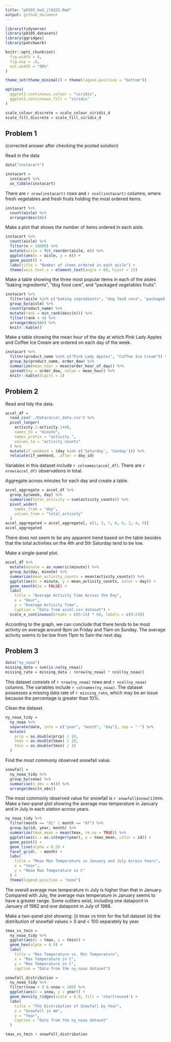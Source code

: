 ```yaml
---
title: "p8105_hw3_jl6321.Rmd"
output: github_document
---
```


```r
library(tidyverse)
library(p8105.datasets)
library(ggridges)
library(patchwork)

knitr::opts_chunk$set(
  fig.width = 6,
  fig.asp = .6,
  out.width = "90%"
)

theme_set(theme_minimal() + theme(legend.position = "bottom"))

options(
  ggplot2.continuous.colour = "viridis",
  ggplot2.continuous.fill = "viridis"
)

scale_colour_discrete = scale_colour_viridis_d
scale_fill_discrete = scale_fill_viridis_d
```

## Problem 1 

(corrected answer after checking the posted solution)

Read in the data

```r
data("instacart")

instacart = 
  instacart %>% 
  as_tibble(instacart)
```

There are `r nrow(instacart)` rows and `r ncol(instacart)` columns, where fresh vegetables and fresh fruits holding the most ordered items.

```r
instacart %>% 
  count(aisle) %>% 
  arrange(desc(n))
```

Make a plot that shows the number of items ordered in each aisle. 

```r
instacart %>% 
  count(aisle) %>% 
  filter(n > 10000) %>% 
  mutate(aisle = fct_reorder(aisle, n)) %>% 
  ggplot(aes(x = aisle, y = n)) + 
  geom_point() + 
  labs(title = "Number of items ordered in each aisle") +
  theme(axis.text.x = element_text(angle = 60, hjust = 1))
```

Make a table showing the three most popular items in each of the aisles “baking ingredients”, “dog food care”, and “packaged vegetables fruits”.

```r
instacart %>% 
  filter(aisle %in% c("baking ingredients", "dog food care", "packaged vegetables fruits")) %>%
  group_by(aisle) %>% 
  count(product_name) %>% 
  mutate(rank = min_rank(desc(n))) %>% 
  filter(rank < 4) %>% 
  arrange(desc(n)) %>%
  knitr::kable()
```

Make a table showing the mean hour of the day at which Pink Lady Apples and Coffee Ice Cream are ordered on each day of the week. 

```r
instacart %>%
  filter(product_name %in% c("Pink Lady Apples", "Coffee Ice Cream")) %>%
  group_by(product_name, order_dow) %>%
  summarize(mean_hour = mean(order_hour_of_day)) %>%
  spread(key = order_dow, value = mean_hour) %>%
  knitr::kable(digits = 2)
```

## Problem 2

Read and tidy the data. 

```r
accel_df = 
  read_csv('./Data/accel_data.csv') %>% 
  pivot_longer( 
    activity.1:activity.1440, 
    names_to = "minute", 
    names_prefix = "activity.", 
    values_to = "activity_counts" 
  ) %>% 
  mutate(if_weekend = (day %in% c('Saturday', 'Sunday'))) %>% 
  relocate(if_weekend, .after = day_id)
```

Variables in this dataset include `r colnames(accel_df)`. There are `r nrow(accel_df)` observations in total. 

Aggregate across minutes for each day and create a table. 

```r
accel_aggregate = accel_df %>%
  group_by(week, day) %>%
  summarise(total_activity = sum(activity_counts)) %>%
  pivot_wider(
    names_from = "day",
    values_from = "total_activity"
  ) 
accel_aggregated = accel_aggregate[, c(1, 3, 7, 8, 6, 2, 4, 5)]
accel_aggregated
```

There does not seem to be any apparent trend based on the table besides that the total activities on the 4th and 5th Saturday tend to be low. 

Make a single-panel plot. 

```r
accel_df %>% 
  mutate(minute = as.numeric(minute)) %>% 
  group_by(day, minute) %>% 
  summarize(mean_activity_counts = mean(activity_counts)) %>% 
  ggplot(aes(x = minute, y = mean_activity_counts, color = day)) + 
  geom_smooth(se = FALSE) + 
  labs( 
    title = "Average Activity Time Across the Day", 
    x = "Hour", 
    y = "Average Activity Time", 
    caption = "Data from accel.csv dataset") + 
  scale_x_continuous(breaks = c(0:24) * 60, labels = c(0:24))
```

According to the graph, we can conclude that there tends to be most activity on average around 9pm on Friday and 11am on Sunday. The average activity seems to be low from 11pm to 5am the next day. 

## Problem 3 

```r
data("ny_noaa")
missing_data = sum(is.na(ny_noaa))
missing_rate = missing_data / (nrow(ny_noaa) * ncol(ny_noaa))
```

This dataset consists of `r nrow(ny_noaa)` rows and `r ncol(ny_noaa)` columns. The variables include `r colnames(ny_noaa)`. The dataset possesses a missing data rate of `r missing_rate`, which may be an issue because the percentage is greater than 10%. 

Clean the dataset. 

```r
ny_noaa_tidy = 
  ny_noaa %>%
  separate(date, into = c("year", "month", "day"), sep = "-") %>%
  mutate(
    prcp = as.double(prcp) / 10, 
    tmax = as.double(tmax) / 10, 
    tmin = as.double(tmin) / 10
  )
```

Find the most commonly observed snowfall value. 

```r
snowfall = 
  ny_noaa_tidy %>% 
  group_by(snow) %>%
  summarise(n_obs = n()) %>%
  arrange(desc(n_obs)) 
```

The most commonly observed value for snowfall is `r snowfall$snow[1]`mm. 
Make a two-panel plot showing the average max temperature in January and in July in each station across years. 

```r
ny_noaa_tidy %>% 
  filter(month == "01" | month == "07") %>% 
  group_by(id, year, month) %>% 
  summarize(tmax_mean = mean(tmax, rm.na = TRUE)) %>% 
  ggplot(aes(x = as.integer(year), y = tmax_mean, color = id)) + 
  geom_point() + 
  geom_line(alpha = 0.3) +
  facet_grid(. ~ month) + 
  labs(
    title = "Mean Max Temperature in January and July Across Years", 
    x = "Year", 
    y = "Mean Max Temperature in C"
  ) + 
  theme(legend.position = "none")
```

The overall average max temperature in July is higher than that in January. Compared with July, the average max temperature in January seems to have a greater range. Some outliers exist, including one datapoint in January of 1982 and one datapoint in July of 1988. 

Make a two-panel plot showing: 
(i) tmax vs tmin for the full dataset 
(ii) the distribution of snowfall values > 0 and < 100 separately by year.

```r
tmax_vs_tmin = 
  ny_noaa_tidy %>% 
  ggplot(aes(x = tmax, y = tmin)) + 
  geom_hex(alpha = 0.9) + 
  labs(
    title = "Max Temperature vs. Min Temperature", 
    x = "Max Temperature in C", 
    y = "Max Temperature in C", 
    caption = "Data from the ny_noaa dataset") 

snowfall_distribution = 
  ny_noaa_tidy %>% 
  filter(snow > 0 & snow < 100) %>% 
  ggplot(aes(x = snow, y = year)) + 
  geom_density_ridges(scale = 0.9, fill = 'chartreuse4') + 
  labs(
    title = "The Distribution of Snowfall by Year", 
    x = "Snowfall in mm", 
    y = "Year", 
    caption = "Data from the ny_noaa dataset"
  ) 

tmax_vs_tmin + snowfall_distribution 
```

